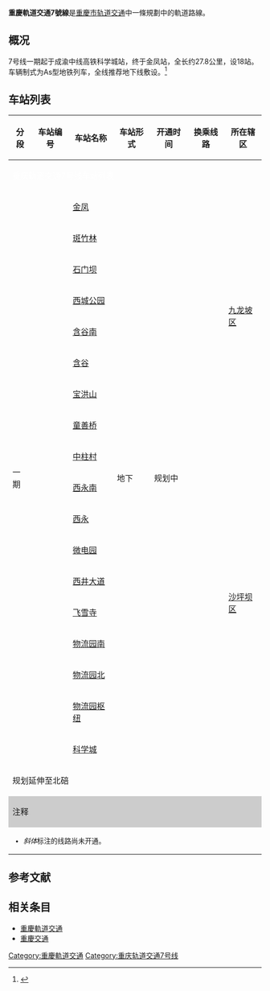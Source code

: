 {{noteTA
|G1 =Transport}}
{{Pathnav|重庆轨道交通}}
{{重庆未来建设}}
{{Infobox rail system-route
|rail_name=重庆轨道交通7号线
|banner_color={{重慶軌道交通標誌色|7}}
|sec_banner_color=
|third_banner_color=
|logo_filename=
|logo_width=240px
|logo_bgcolor=
|logo_note=
|image=
|imagesize=
|caption=
|system_map=
|mapimage_width=
|map_bgcolor=
|code_name=CRT7
|locale={{CHN}}[[重庆主城区|重庆市]]
|service_type=[[城市轨道交通系统|城市轨道交通]]
|network=[[重庆轨道交通|重庆轨道交通]]
|status=规划中
|start=科学城、金凤（一期）
|begin_operation=
|end_operation=
|operation_note=
|system_length=
|length_in_operation=
|total_length=27.8千米（一期）
|line_title=线路
|lines=1条
|stations=18
|route_title=线路
|main_route=
|secondary_route=
|branch_route=
|standard=
|main_stations=
|ridership=
|fleet_size=
|max_speed=100公里/时
|track_gauge={{标准轨}}
|min_radius=
|max_grade=
|block_signal=
|engine=
|depot=
|owner=[[重庆市轨道交通（集团）有限公司|重庆市轨道交通（集团）有限公司]]
|operator=[[重庆市轨道交通（集团）有限公司|重庆市轨道交通（集团）有限公司]]
|franchise=
|hq=重庆
|key_person=
|website=www.cqmetro.cn
|route_map=
|collapsed=
}}
'''重慶軌道交通7號線'''是[[重慶市|重慶市]][[重慶軌道交通|轨道交通]]中一條規劃中的軌道路線。

== 概况 ==

7号线一期起于成渝中线高铁科学城站，终于金凤站，全长约27.8公里，设18站。车辆制式为As型地铁列车，全线推荐地下线敷设。<ref>{{cite web|url=http://www.cqjtkt.cn/download/%E9%87%8D%E5%BA%86%E5%B8%82%E8%BD%A8%E9%81%93%E5%9B%9B%E6%9C%9F%E5%BB%BA%E8%A7%84%EF%BC%88%E8%B0%83%E6%95%B4%EF%BC%89%E7%8E%AF%E5%A2%83%E5%BD%B1%E5%93%8D%E6%8A%A5%E5%91%8A%EF%BC%88%E5%BE%81%E6%B1%82%E6%84%8F%E8%A7%81%E7%A8%BF%EF%BC%890413.pdf|title=重庆市城市轨道交通第四期建设规划（2020～2025年）调整环境影响报告书|accessdate=2021-04-17|archive-date=2021-04-16|archive-url=https://web.archive.org/web/20210416182141/http://www.cqjtkt.cn/download/%E9%87%8D%E5%BA%86%E5%B8%82%E8%BD%A8%E9%81%93%E5%9B%9B%E6%9C%9F%E5%BB%BA%E8%A7%84%EF%BC%88%E8%B0%83%E6%95%B4%EF%BC%89%E7%8E%AF%E5%A2%83%E5%BD%B1%E5%93%8D%E6%8A%A5%E5%91%8A%EF%BC%88%E5%BE%81%E6%B1%82%E6%84%8F%E8%A7%81%E7%A8%BF%EF%BC%890413.pdf|dead-url=no}}</ref>

== 车站列表 ==

{|  class="wikitable"  
! 分段
! 车站编号
! 车站名称
! 车站形式
! 开通时间
! 换乘线路{{ref label|1|1|1}}
! 所在辖区
|-
! colspan="7" style="background:{{重庆轨道交通标志色|7}};" |<font color=white>重庆轨道交通7号线车站列表</font>
|-
|rowspan="18"|一期
|
|[[金凤站|金凤]]  
|rowspan="18"|地下
|rowspan="18"|规划中
|
|rowspan="8"|[[九龙坡区|九龙坡区]]
|-
|
|[[斑竹林站|斑竹林]]  
|''{{线路名|{{重庆轨道交通标志色|17}}|重庆轨道交通17号线|17号线}}''
|-
|
|[[石门坝站|石门坝]]   
|
|-
|
|[[西城公园站|西城公园]]  
|
|-
|
|[[含谷南站|含谷南]]  
|
|-
|
|[[含谷站|含谷]]  
|
|-
|
|[[宝洪山站|宝洪山]]  
|
|-
|
|[[童善桥站|童善桥]]  
|
|-
|
|[[中柱村站|中柱村]]  
|
|rowspan="10"|[[沙坪坝区|沙坪坝区]]
|-
|
|[[西永南站|西永南]]  
|
|-
|
|[[西永站|西永]]  
|''{{线路名|{{重庆轨道交通标志色|27}}|重庆轨道交通27号线|27号线}}''
|-
|
|[[微电园站|微电园]]  
|{{线路名|{{重庆轨道交通标志色|1}}|重庆轨道交通1号线|1号线}}
|-
|
|[[西井大道站|西井大道]]  
|
|-
|
|[[飞雪寺站|飞雪寺]]  
|
|-
|
|[[物流园南站|物流园南]]  
|
|-
|
|[[物流园北站|物流园北]]  
|''{{线路名|{{重庆轨道交通标志色|15}}|重庆轨道交通15号线|15号线}}''
|-
|
|[[物流园枢纽站|物流园枢纽]]  
|
|-
|
|[[科学城站_（重庆市）|科学城]] 
|
|-
! colspan="7"|规划延伸至北碚
|-
! colspan="7" style="background:#CCCCCC;" |注释
|-
| colspan="7" style="font-size:85%;" |
* {{note label|1|1|1}}''斜体''标注的线路尚未开通。
|}

==参考文献==
{{reflist}}
==相关条目==
*[[重慶軌道交通|重慶軌道交通]]
*[[重慶交通|重慶交通]]

{{重慶軌道交通7號線車站|nocat}}
{{重慶軌道交通}}
[[Category:重慶軌道交通|Category:重慶軌道交通]]
[[Category:重庆轨道交通7号线|Category:重庆轨道交通7号线]]